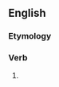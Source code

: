 ==English==

===Etymology===
{{suffix|en|water|eth}}

===Verb===
{{head|en|verb form}}

# {{en-archaic third-person singular of|water}}